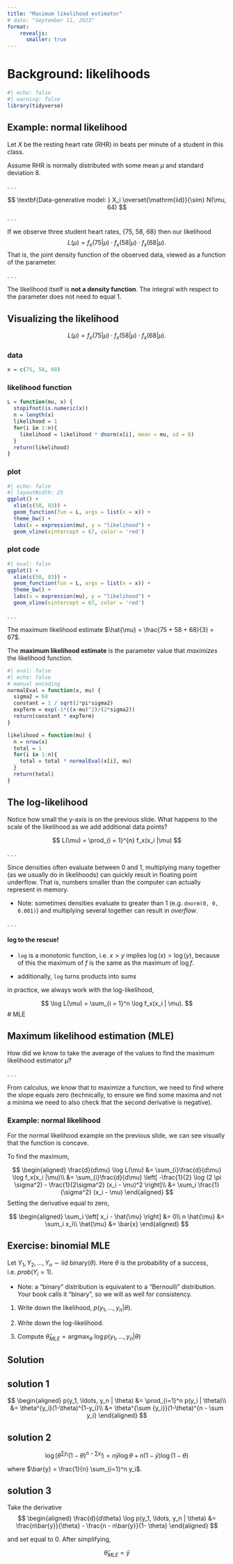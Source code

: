 ```yaml
---
title: "Maximum likelihood estimator"
# date: "September 11, 2023"
format: 
    revealjs:
      smaller: true
---
```


# Background: likelihoods

```r
#| echo: false
#| warning: false
library(tidyverse)
```


## Example: normal likelihood

Let $X$ be the resting heart rate (RHR) in beats per minute of a student in this class.

Assume RHR is normally distributed with some mean $\mu$ and standard deviation $8$.

. . .

$$
\textbf{Data-generative model: } X_i \overset{\mathrm{iid}}{\sim} N(\mu, 64)
$$
. . .

If we observe three student heart rates, {75, 58, 68} then our likelihood 
$$L(\mu) = f_x(75 |\mu) \cdot f_x(58|\mu) \cdot f_x(68|\mu).$$
That is, the joint density function of the observed data, viewed as a function of the parameter.

. . . 

::: callout-important
The likelihood itself is **not a density function**. The integral with respect to the parameter does not need to equal 1.
:::

## Visualizing the likelihood

$$L(\mu) = f_x(75 |\mu) \cdot f_x(58|\mu) \cdot f_x(68|\mu).$$

::: panel-tabset

### data

```r
x = c(75, 58, 68)
```


### likelihood function

```r
L = function(mu, x) {
  stopifnot(is.numeric(x))
  n = length(x)
  likelihood = 1
  for(i in 1:n){
    likelihood = likelihood * dnorm(x[i], mean = mu, sd = 8)
  }
  return(likelihood)
}
```

### plot

```r
#| echo: false
#| layoutWidth: 25
ggplot() +
  xlim(c(50, 83)) +
  geom_function(fun = L, args = list(x = x)) +
  theme_bw() +
  labs(x = expression(mu), y = "likelihood") +
  geom_vline(xintercept = 67, color = 'red')
```

### plot code

```r
#| eval: false
ggplot() +
  xlim(c(50, 83)) +
  geom_function(fun = L, args = list(x = x)) +
  theme_bw() +
  labs(x = expression(mu), y = "likelihood") + 
  geom_vline(xintercept = 67, color = 'red')
```

:::

. . . 

The maximum likelihood estimate $\hat{\mu} = \frac{75 + 58 + 68}{3} = 67$.

The **maximum likelihood estimate** is the parameter value that *maximizes* the likelihood function. 

```r
#| eval: false
#| echo: false
# manual encoding
normalEval = function(x, mu) {
  sigma2 = 64
  constant = 1 / sqrt(2*pi*sigma2)
  expTerm = exp(-1*((x-mu)^2)/(2*sigma2))
  return(constant * expTerm)
}

likelihood = function(mu) {
  n = nrow(x)
  total = 1
  for(i in 1:n){
    total = total * normalEval(x[i], mu)
  }
  return(total)
}
```

## The log-likelihood

Notice how small the y-axis is on the previous slide. What happens to the scale of the likelihood as we add additional data points?


$$
L(\mu) = \prod_{i = 1}^{n} f_x(x_i |\mu)
$$

. . . 

Since densities often evaluate between 0 and 1, multiplying many together (as we usually do in likelihoods) can quickly result in floating point underflow. That is, numbers smaller than the computer can actually represent in memory.

- Note: sometimes densities evaluate to greater than 1 (e.g. `dnorm(0, 0, 0.001)`) and multiplying several together can result in *overflow*.

. . .

#### log to the rescue!

- `log` is a monotonic function, i.e. $x > y$ implies $\log(x) > \log(y)$, because of this the maximum of $f$ is the same as the maximum of $\log f$.

- additionally, `log` turns products into sums

in practice, we always work with the log-likelihood,

$$
\log L(\mu) = \sum_{i = 1}^n \log f_x(x_i | \mu).
$$
# MLE

## Maximum likelihood estimation (MLE)

How did we know to take the average of the values to find the maximum likelihood estimator $\hat{\mu}$?

. . .

From calculus, we know that to maximize a function, we need to find where the slope equals zero (technically, to ensure we find some maxima and not a minima we need to also check that the second derivative is negative). 

### Example: normal likelihood

For the normal likelihood example on the previous slide, we can see visually that the function is concave.

To find the maximum,

$$
\begin{aligned}
\frac{d}{d\mu} \log L(\mu) &= \sum_{i}\frac{d}{d\mu} \log f_x(x_i |\mu)\\ 
&= \sum_{i}\frac{d}{d\mu} \left[ -\frac{1}{2} \log (2 \pi \sigma^2) - \frac{1}{2\sigma^2} (x_i - \mu)^2 \right]\\
&= \sum_i \frac{1}{\sigma^2} (x_i - \mu)
\end{aligned}
$$
Setting the derivative equal to zero,

$$
\begin{aligned}
\sum_i \left[ x_i - \hat{\mu} \right] &= 0\\
n \hat{\mu} &= \sum_i x_i\\
\hat{\mu} &= \bar{x}
\end{aligned}
$$

## Exercise: binomial MLE

Let $Y_1, Y_2,  \ldots, Y_n \sim \text{iid } \text{binary}(\theta)$. Here $\theta$ is the probability of a success, i.e. $prob(Y_i = 1)$. 

- Note: a "binary" distribution is equivalent to a "Bernoulli" distribution. Your book calls it "binary", so we will as well for consistency.

1. Write down the likelihood, $p(y_1, \ldots, y_n | \theta)$.

2. Write down the log-likelihood.

3. Compute $\hat{\theta}_{MLE} = \text{argmax}_{\theta}~ \log p(y_1, \ldots, y_n | \theta)$


## Solution

::: panel-tabset
## solution 1

$$
\begin{aligned}
p(y_1, \ldots, y_n | \theta) &= \prod_{i=1}^n p(y_i | \theta)\\
&= \theta^{y_i}(1-\theta)^{1-y_i}\\
&= \theta^{\sum {y_i}}(1-\theta)^{n - \sum y_i}
\end{aligned}
$$

## solution 2

$$
\log \left(\theta^{\sum {y_i}}(1-\theta)^{n - \sum y_i} \right) = 
n \bar{y} \log \theta + n(1-\bar{y}) \log(1 - \theta)
$$

where $\bar{y} = \frac{1}{n} \sum_{i=1}^n y_i$.

## solution 3

Take the derivative 
$$
\begin{aligned}
\frac{d}{d\theta} \log p(y_1, \ldots, y_n | \theta) &=
\frac{n\bar{y}}{\theta} - \frac{n - n\bar{y}}{1- \theta}
\end{aligned}
$$

and set equal to 0. After simplifying, 

$$
\hat{\theta}_{MLE} = \bar{y}
$$
:::

<!-- # MAP -->

<!-- ## Maximum a posteriori probability (MAP) -->

<!-- In Bayesian inference, we wish to find the mode of the **posterior**, not the likelihood. -->

<!-- To find the posterior mode, $\hat{\theta}$, we instead take the derivative of the *log-posterior*, -->

<!-- $$ -->
<!-- \frac{d}{d\theta} \log p(\theta | y) = 0 -->
<!-- $$ -->

<!-- ### Practice exercise -->

<!-- As [in class](/notes/lec02-estimation.html), let -->

<!-- $$ -->
<!-- Y | \theta \sim \text{binomial}(n, \theta)\\ -->
<!-- \theta \sim \text{beta}(a, b) -->
<!-- $$ -->

<!-- 1. Find the closed-form solution for the posterior mode $\hat{\theta}$. -->

<!-- 2. Recreate Figure 1 [from class](/notes/estimation1.html) using the *same data* `flips` provided below but change the prior to $\theta \sim \text{beta}(2, 2)$. -->

<!-- ```{r} -->
<!-- set.seed(3) -->
<!-- flips = rbinom(5000, size = 1, prob = 0.25) -->
<!-- ``` -->


<!-- 3. Add a red vertical line to each subplot that shows the MAP estimate under the prior $\theta \sim \text{beta}(2, 2)$. -->

